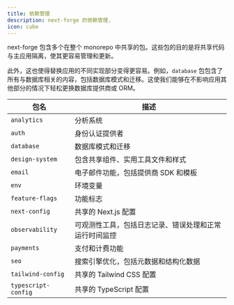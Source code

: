 ---
title: 依赖管理
description: next-forge 的依赖管理,
icon: cube
---

next-forge 包含多个在整个 monorepo 中共享的包。这些包的目的是将共享代码与主应用隔离，使其更容易管理和更新。

此外，这也使得替换应用的不同实现部分变得更容易。例如，`database` 包包含了所有与数据库相关的内容，包括数据库模式和迁移。这使我们能够在不影响应用其他部分的情况下轻松更换数据库提供商或 ORM。

| 包名 | 描述 |
| ------- | ----------- |
| `analytics` | 分析系统 |
| `auth` | 身份认证提供者 |
| `database` | 数据库模式和迁移 |
| `design-system` | 包含共享组件、实用工具文件和样式 |
| `email` | 电子邮件功能，包括提供商 SDK 和模板 |
| `env` | 环境变量 |
| `feature-flags` | 功能标志 |
| `next-config` | 共享的 Next.js 配置 |
| `observability` | 可观测性工具，包括日志记录、错误处理和正常运行时间监控 |
| `payments` | 支付和计费功能 |
| `seo` | 搜索引擎优化，包括元数据和结构化数据 |
| `tailwind-config` | 共享的 Tailwind CSS 配置 |
| `typescript-config` | 共享的 TypeScript 配置 |